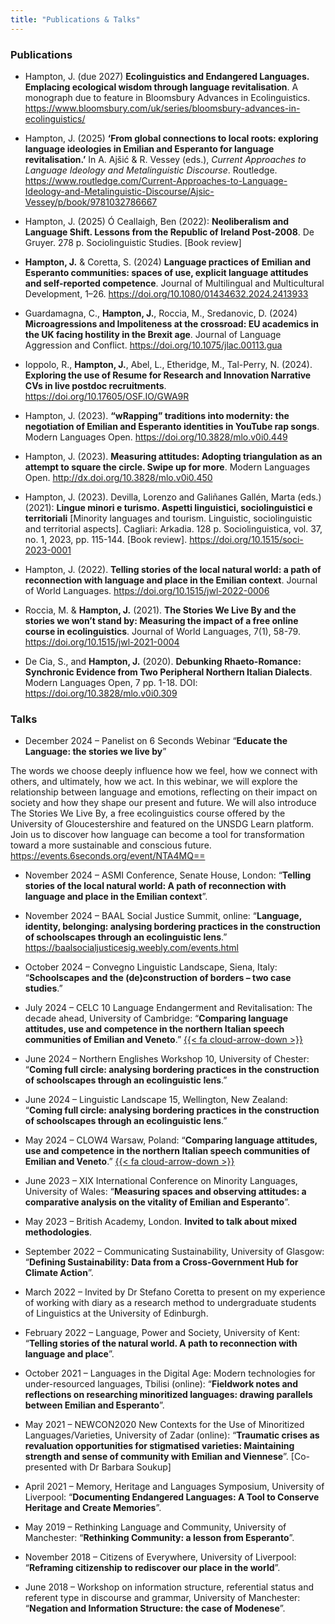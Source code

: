```yaml
---
title: "Publications & Talks"
---
```


### Publications

-   Hampton, J. (due 2027) **Ecolinguistics and Endangered Languages. Emplacing ecological wisdom through language revitalisation**. A monograph due to feature in Bloomsbury Advances in Ecolinguistics. <https://www.bloomsbury.com/uk/series/bloomsbury-advances-in-ecolinguistics/>

-   Hampton, J. (2025) **‘From global connections to local roots: exploring language ideologies in Emilian and Esperanto for language revitalisation.’** In A. Ajšić & R. Vessey (eds.), *Current Approaches to Language Ideology and Metalinguistic Discourse*. Routledge. <https://www.routledge.com/Current-Approaches-to-Language-Ideology-and-Metalinguistic-Discourse/Ajsic-Vessey/p/book/9781032786667>

-   Hampton, J. (2025) Ó Ceallaigh, Ben (2022): **Neoliberalism and Language Shift. Lessons from the Republic of Ireland Post-2008**. De Gruyer. 278 p. Sociolinguistic Studies. \[Book review\]

-   **Hampton, J.** & Coretta, S. (2024) **Language practices of Emilian and Esperanto communities: spaces of use, explicit language attitudes and self-reported competence**. Journal of Multilingual and Multicultural Development, 1–26. <https://doi.org/10.1080/01434632.2024.2413933>

-   Guardamagna, C., **Hampton, J.**, Roccia, M., Sredanovic, D. (2024) **Microagressions and Impoliteness at the crossroad: EU academics in the UK facing hostility in the Brexit age**. Journal of Language Aggression and Conflict. <https://doi.org/10.1075/jlac.00113.gua>

-   Ioppolo, R., **Hampton, J.**, Abel, L., Etheridge, M., Tal-Perry, N. (2024). **Exploring the use of Resume for Research and Innovation Narrative CVs in live postdoc recruitments**. <https://doi.org/10.17605/OSF.IO/GWA9R>

-   Hampton, J. (2023). **"wRapping" traditions into modernity: the negotiation of Emilian and Esperanto identities in YouTube rap songs**. Modern Languages Open. <https://doi.org/10.3828/mlo.v0i0.449>

-   Hampton, J. (2023). **Measuring attitudes: Adopting triangulation as an attempt to square the circle. Swipe up for more**. Modern Languages Open. <http://dx.doi.org/10.3828/mlo.v0i0.450>

-   Hampton, J. (2023). Devilla, Lorenzo and Galiñanes Gallén, Marta (eds.) (2021): **Lingue minori e turismo. Aspetti linguistici, sociolinguistici e territoriali** \[Minority languages and tourism. Linguistic, sociolinguistic and territorial aspects\]. Cagliari: Arkadia. 128 p. Sociolinguistica, vol. 37, no. 1, 2023, pp. 115-144. \[Book review\]. <https://doi.org/10.1515/soci-2023-0001>

-   Hampton, J. (2022). **Telling stories of the local natural world: a path of reconnection with language and place in the Emilian context**. Journal of World Languages. <https://doi.org/10.1515/jwl-2022-0006>

-   Roccia, M. & **Hampton, J.** (2021). **The Stories We Live By and the stories we won't stand by: Measuring the impact of a free online course in ecolinguistics**. Journal of World Languages, 7(1), 58-79. <https://doi.org/10.1515/jwl-2021-0004>

-   De Cia, S., and **Hampton, J.** (2020). **Debunking Rhaeto-Romance: Synchronic Evidence from Two Peripheral Northern Italian Dialects**. Modern Languages Open, 7 pp. 1-18. DOI: <https://doi.org/10.3828/mlo.v0i0.309>

### Talks

-   December 2024 -- Panelist on 6 Seconds Webinar "**Educate the Language: the stories we live by**"

The words we choose deeply influence how we feel, how we connect with others, and ultimately, how we act. In this webinar, we will explore the relationship between language and emotions, reflecting on their impact on society and how they shape our present and future. We will also introduce The Stories We Live By, a free ecolinguistics course offered by the University of Gloucestershire and featured on the UNSDG Learn platform. Join us to discover how language can become a tool for transformation toward a more sustainable and conscious future. <https://events.6seconds.org/event/NTA4MQ==>

-   November 2024 -- ASMI Conference, Senate House, London: "**Telling stories of the local natural world: A path of reconnection with language and place in the Emilian context**".

-   November 2024 -- BAAL Social Justice Summit, online: "**Language, identity, belonging: analysing bordering practices in the construction of schoolscapes through an ecolinguistic lens**." <https://baalsocialjusticesig.weebly.com/events.html>

-   October 2024 -- Convegno Linguistic Landscape, Siena, Italy: "**Schoolscapes and the (de)construction of borders – two case studies**."

-   July 2024 -- CELC 10 Language Endangerment and Revitalisation: The decade ahead, University of Cambridge: "**Comparing language attitudes, use and competence in the northern Italian speech communities of Emilian and Veneto**." [{{< fa cloud-arrow-down >}}](files/Jess_Hampton_CELC10.pdf)

-   June 2024 -- Northern Englishes Workshop 10, University of Chester: "**Coming full circle: analysing bordering practices in the construction of schoolscapes through an ecolinguistic lens**."

-   June 2024 -- Linguistic Landscape 15, Wellington, New Zealand: "**Coming full circle: analysing bordering practices in the construction of schoolscapes through an ecolinguistic lens**."

-   May 2024 -- CLOW4 Warsaw, Poland: "**Comparing language attitudes, use and competence in the northern Italian speech communities of Emilian and Veneto**." [{{< fa cloud-arrow-down >}}](files/CLOW4.pdf)

-   June 2023 -- XIX International Conference on Minority Languages, University of Wales: "**Measuring spaces and observing attitudes: a comparative analysis on the vitality of Emilian and Esperanto**".

-   May 2023 -- British Academy, London. **Invited to talk about mixed methodologies**.

-   September 2022 -- Communicating Sustainability, University of Glasgow: "**Defining Sustainability: Data from a Cross-Government Hub for Climate Action**".

-   March 2022 -- Invited by Dr Stefano Coretta to present on my experience of working with diary as a research method to undergraduate students of Linguistics at the University of Edinburgh.

-   February 2022 -- Language, Power and Society, University of Kent: "**Telling stories of the natural world. A path to reconnection with language and place**".

-   October 2021 -- Languages in the Digital Age: Modern technologies for under-resourced languages, Tbilisi (online): "**Fieldwork notes and reflections on researching minoritized languages: drawing parallels between Emilian and Esperanto**".

-   May 2021 -- NEWCON2020 New Contexts for the Use of Minoritized Languages/Varieties, University of Zadar (online): "**Traumatic crises as revaluation opportunities for stigmatised varieties: Maintaining strength and sense of community with Emilian and Viennese**". \[Co-presented with Dr Barbara Soukup\]

-   April 2021 -- Memory, Heritage and Languages Symposium, University of Liverpool: "**Documenting Endangered Languages: A Tool to Conserve Heritage and Create Memories**".

-   May 2019 -- Rethinking Language and Community, University of Manchester: "**Rethinking Community: a lesson from Esperanto**".

-   November 2018 -- Citizens of Everywhere, University of Liverpool: "**Reframing citizenship to rediscover our place in the world**".

-   June 2018 -- Workshop on information structure, referential status and referent type in discourse and grammar, University of Manchester: "**Negation and Information Structure: the case of Modenese**".

